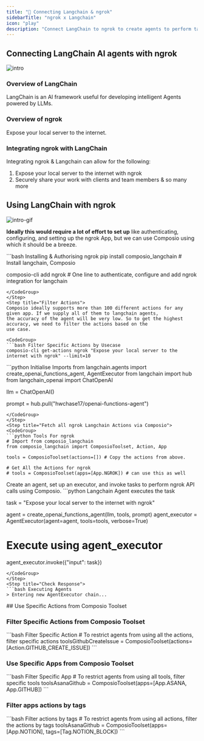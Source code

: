 ```yaml
---
title: "🚀 Connecting Langchain & ngrok"
sidebarTitle: "ngrok x Langchain"
icon: "play"
description: "Connect LangChain to ngrok to create agents to perform tasks using natural language"
---
```


## Connecting LangChain AI agents with ngrok
![intro](/media/intro.jpg)

### Overview of LangChain

LangChain is an AI framework useful for developing intelligent Agents powered by LLMs.

### Overview of ngrok

Expose your local server to the internet.

### Integrating ngrok with LangChain

Integrating ngrok & Langchain can allow for the following:

1. Expose your local server to the internet with ngrok
2. Securely share your work with clients and team members
& so many more

## Using LangChain with ngrok
![intro-gif](/media/intro.gif)
<Steps>
<Step title="Setting Up the Environment">

**Ideally this would require a lot of effort to set up** like authenticating, configuring, and setting up the ngrok App, but we can use Composio using which it should be a breeze.

<CodeGroup>
```bash Installing & Authorising ngrok
pip install composio_langchain # Install langchain, Composio 

composio-cli add ngrok # One line to authenticate, configure and add ngrok integration for langchain
```
</CodeGroup>
</Step>
<Step title="Filter Actions">
Composio ideally supports more than 100 different actions for any given app. If we supply all of them to langchain agents, 
the accuracy of the agent will be very low. So to get the highest accuracy, we need to filter the actions based on the 
use case.

<CodeGroup>
```bash Filter Specific Actions by Usecase
composio-cli get-actions ngrok "Expose your local server to the internet with ngrok" --limit=10
```
</CodeGroup>

</Step>
<Step title="Import Base Packages">

<CodeGroup>
```python Initialise Imports
from langchain.agents import create_openai_functions_agent, AgentExecutor
from langchain import hub
from langchain_openai import ChatOpenAI


llm = ChatOpenAI()

prompt = hub.pull("hwchase17/openai-functions-agent")
```
</CodeGroup>
</Step>
<Step title="Fetch all ngrok Langchain Actions via Composio">
<CodeGroup>
```python Tools For ngrok
# Import from composio_langchain
from composio_langchain import ComposioToolset, Action, App

tools = ComposioToolset(actions=[]) # Copy the actions from above. 

# Get All the Actions for ngrok
# tools = ComposioToolset(apps=[App.NGROK]) # can use this as well
```
</CodeGroup>
</Step>
<Step title="Execute the Agent">
Create an agent, set up an executor, and invoke tasks to perform ngrok API calls using Composio. 
<CodeGroup>
```python Langchain Agent executes the task

task = "Expose your local server to the internet with ngrok"

agent = create_openai_functions_agent(llm, tools, prompt)
agent_executor = AgentExecutor(agent=agent, tools=tools, verbose=True)

# Execute using agent_executor
agent_executor.invoke({"input": task})
```
</CodeGroup>
</Step>
<Step title="Check Response">
```bash Executing Agents
> Entering new AgentExecutor chain...
```
</Step>
</Steps>
## Use Specific Actions from Composio Toolset

### Filter Specific Actions from Composio Toolset

<CodeGroup>
```bash Filter Specific Action
# To restrict agents from using all the actions, filter specific actions
toolsGithubCreateIssue = ComposioToolset(actions=[Action.GITHUB_CREATE_ISSUE])
```
</CodeGroup>

### Use Specific Apps from Composio Toolset
<CodeGroup>
```bash Filter Specific App
# To restrict agents from using all tools, filter specific tools
toolsAsanaGithub = ComposioToolset(apps=[App.ASANA, App.GITHUB])
```
</CodeGroup>

### Filter apps actions by tags 
<CodeGroup>
```bash Filter actions by tags
# To restrict agents from using all actions, filter the actions by tags
toolsAsanaGithub = ComposioToolset(apps=[App.NOTION], tags=[Tag.NOTION_BLOCK])
```
</CodeGroup>

